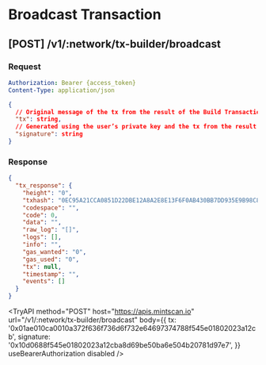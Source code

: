 
# Broadcast Transaction

## **[POST]** /v1/:network/tx-builder/broadcast

### Request

```yaml filename="Headers"
Authorization: Bearer {access_token}
Content-Type: application/json
```

```json filename="Body"
{
  // Original message of the tx from the result of the Build Transaction API Call
  "tx": string,
  // Generated using the user’s private key and the tx from the result of the Build Transaction API Call.
  "signature": string
}
```

### Response

```json filename="Example"
{
  "tx_response": {
    "height": "0",
    "txhash": "0EC95A21CCA0851D22DBE12A8A2E8E13F6F0AB430BB7DD935E9B98C862EB7414",
    "codespace": "",
    "code": 0,
    "data": "",
    "raw_log": "[]",
    "logs": [],
    "info": "",
    "gas_wanted": "0",
    "gas_used": "0",
    "tx": null,
    "timestamp": "",
    "events": []
  }
}
```

<TryAPI
  method="POST"
  host="https://apis.mintscan.io"
  url="/v1/:network/tx-builder/broadcast"
  body={{
    tx: '0x01ae010ca0010a372f636f736d6f732e64697374788f545e01802023a12cb',
    signature: '0x10d0688f545e01802023a12cba8d69be50ba6e504b20781d97e7',
  }}
  useBearerAuthorization
  disabled
/>
